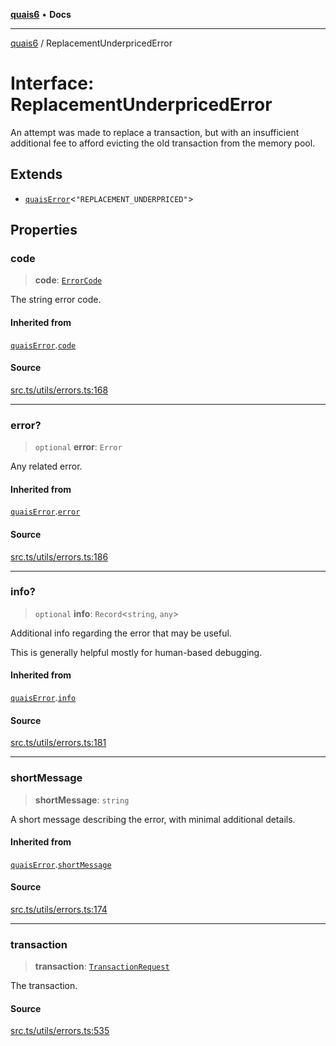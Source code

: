 [**quais6**](../README.md) • **Docs**

***

[quais6](../globals.md) / ReplacementUnderpricedError

# Interface: ReplacementUnderpricedError

An attempt was made to replace a transaction, but with an
 insufficient additional fee to afford evicting the old
 transaction from the memory pool.

## Extends

- [`quaisError`](quaisError.md)\<`"REPLACEMENT_UNDERPRICED"`\>

## Properties

### code

> **code**: [`ErrorCode`](../type-aliases/ErrorCode.md)

The string error code.

#### Inherited from

[`quaisError`](quaisError.md).[`code`](quaisError.md#code)

#### Source

[src.ts/utils/errors.ts:168](https://github.com/dominant-strategies/quais-6.js/blob/aca1855329c3946c627ab7f16ac5304cea7d20c5/src.ts/utils/errors.ts#L168)

***

### error?

> `optional` **error**: `Error`

Any related error.

#### Inherited from

[`quaisError`](quaisError.md).[`error`](quaisError.md#error)

#### Source

[src.ts/utils/errors.ts:186](https://github.com/dominant-strategies/quais-6.js/blob/aca1855329c3946c627ab7f16ac5304cea7d20c5/src.ts/utils/errors.ts#L186)

***

### info?

> `optional` **info**: `Record`\<`string`, `any`\>

Additional info regarding the error that may be useful.

 This is generally helpful mostly for human-based debugging.

#### Inherited from

[`quaisError`](quaisError.md).[`info`](quaisError.md#info)

#### Source

[src.ts/utils/errors.ts:181](https://github.com/dominant-strategies/quais-6.js/blob/aca1855329c3946c627ab7f16ac5304cea7d20c5/src.ts/utils/errors.ts#L181)

***

### shortMessage

> **shortMessage**: `string`

A short message describing the error, with minimal additional
 details.

#### Inherited from

[`quaisError`](quaisError.md).[`shortMessage`](quaisError.md#shortmessage)

#### Source

[src.ts/utils/errors.ts:174](https://github.com/dominant-strategies/quais-6.js/blob/aca1855329c3946c627ab7f16ac5304cea7d20c5/src.ts/utils/errors.ts#L174)

***

### transaction

> **transaction**: [`TransactionRequest`](../type-aliases/TransactionRequest.md)

The transaction.

#### Source

[src.ts/utils/errors.ts:535](https://github.com/dominant-strategies/quais-6.js/blob/aca1855329c3946c627ab7f16ac5304cea7d20c5/src.ts/utils/errors.ts#L535)

